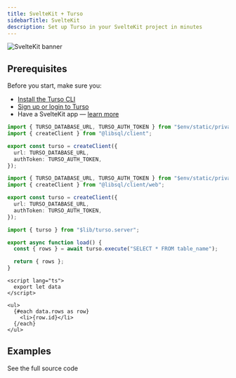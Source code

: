 ```yaml
---
title: SvelteKit + Turso
sidebarTitle: SvelteKit
description: Set up Turso in your SvelteKit project in minutes
---
```


![SvelteKit banner](/images/guides/svelte-banner.png)

## Prerequisites

Before you start, make sure you:

- [Install the Turso CLI](/cli/installation)
- [Sign up or login to Turso](/cli/authentication#signup)
- Have a SvelteKit app &mdash; [learn more](https://kit.svelte.dev/docs/creating-a-project)

<Steps>

<Step title="Install the libSQL SDK">

<Snippet file="install-libsql-client-ts.mdx" />

</Step>

<Step title="Configure database credentials">

<Snippet file="retrieve-database-credentials.mdx" />

</Step>

<Step title="Configure libSQL Client.">

<CodeGroup>

```ts Node.js / Serverless
import { TURSO_DATABASE_URL, TURSO_AUTH_TOKEN } from "$env/static/private";
import { createClient } from "@libsql/client";

export const turso = createClient({
  url: TURSO_DATABASE_URL,
  authToken: TURSO_AUTH_TOKEN,
});
```

```ts Edge Runtimes
import { TURSO_DATABASE_URL, TURSO_AUTH_TOKEN } from "$env/static/private";
import { createClient } from "@libsql/client/web";

export const turso = createClient({
  url: TURSO_DATABASE_URL,
  authToken: TURSO_AUTH_TOKEN,
});
```

</CodeGroup>

</Step>

<Step title="Execute SQL">

<CodeGroup>

```ts src/routes/+page.server.ts
import { turso } from "$lib/turso.server";

export async function load() {
  const { rows } = await turso.execute("SELECT * FROM table_name");

  return { rows };
}
```

```svelte src/routes/+page.svelte
<script lang="ts">
  export let data
</script>

<ul>
  {#each data.rows as row}
    <li>{row.id}</li>
  {/each}
</ul>
```

</CodeGroup>

</Step>

</Steps>

## Examples

<CardGroup cols={2}>
  <Card
    title="Blog"
    icon="github"
    href="https://github.com/tursodatabase/examples/tree/master/app-at-the-polls"
  >
    See the full source code
  </Card>
</CardGroup>
